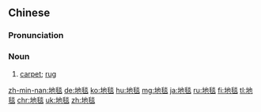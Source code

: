 ==Chinese==
{{zh-forms}}

===Pronunciation===
{{zh-pron
|m=dìtǎn
|c=dei6 taam2
|mn=kh:tē-thán/tp:tōe-thán
|w=3di the
|cat=n
}}

===Noun===
{{zh-noun|mw=塊}}

# [[carpet]]; [[rug]]
#: {{zh-x|我 家 裡 鋪{pū} 了 地毯。|My place is '''carpeted'''.}}

{{zh-cat|Intermediate}}

[[zh-min-nan:地毯]]
[[de:地毯]]
[[ko:地毯]]
[[hu:地毯]]
[[mg:地毯]]
[[ja:地毯]]
[[ru:地毯]]
[[fi:地毯]]
[[tl:地毯]]
[[chr:地毯]]
[[uk:地毯]]
[[zh:地毯]]